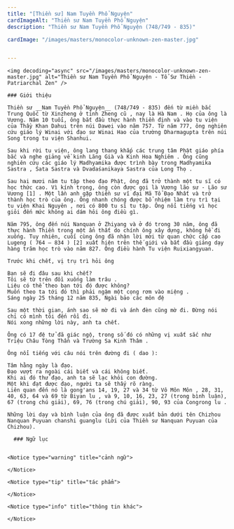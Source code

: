 ```yaml
---
title: "[Thiền sư] Nam Tuyền Phổ Nguyện"
cardImageAlt: "Thiền sư Nam Tuyền Phổ Nguyện"
description: "Thiền sư Nam Tuyền Phổ Nguyện (748/749 - 835)"

cardImage: "/images/masters/monocolor-unknown-zen-master.jpg"


---
```


<div className="grid xl:grid-cols-8 lg:grid-cols-8 md:grid-cols-2 sm:grid-cols-2 xs:grid-cols-1 gap-8 bg-body dark:bg-darkmode-body">

  <div className="lg:col-span-3 md:col-span-1">

    <img decoding="async" src="/images/masters/monocolor-unknown-zen-master.jpg" alt="Thiền sư Nam Tuyền Phổ Nguyện - Tổ Sư Thiền - Patriarchal Zen" />

    ### Giới thiệu

    Thiền sư __Nam Tuyền Phổ Nguyện__ (748/749 - 835) đến từ miền bắc Trung Quốc từ Xinzheng ở tỉnh Zheng cũ , nay là Hà Nam . Họ của ông là Vương. Năm 10 tuổi, ông bắt đầu thực hành thiền định và vào tu viện của Thầy Khan Dahui trên núi Dawei vào năm 757. Từ năm 777, ông nghiên cứu giáo lý Winai với đạo sư Winai Hao của trường Dharmagupta trên núi Song trong tu viện Shanhui.

    Sau khi rời tu viện, ông lang thang khắp các trung tâm Phật giáo phía bắc và nghe giảng về kinh Lăng Già và Kinh Hoa Nghiêm . Ông cũng nghiên cứu các giáo lý Madhyamika được trình bày trong Madhyamika Sastra , Śata Sastra và Dvadaśanikaya Sastra của Long Thọ .

    Sau hai mươi năm tu tập theo đạo Phật, ông đã trở thành một tu sĩ có học thức cao. Vì kính trọng, ông còn được gọi là Vương lão sư - Lão sư Vương [1] . Một lần anh gặp thiền sư vĩ đại Mã Tổ Đạo Nhất và trở thành học trò của ông. Ông nhanh chóng được bổ nhiệm làm trụ trì tại tu viện Khai Nguyên , nơi có 800 tu sĩ tu tập. Ông nổi tiếng vì học giỏi đến mức không ai dám hỏi ông điều gì.

    Năm 795, ông đến núi Nanquan ở Zhiyang và ở đó trong 30 năm, ông đã thực hành Thiền trong một ẩn thất do chính ông xây dựng, không hề đi xuống. Tuy nhiên, cuối cùng ông đã nhận lời mời từ quan chức cấp cao Lugeng ( 764 – 834 ) [2] xuất hiện trên thế giới và bắt đầu giảng dạy hàng trăm học trò vào năm 827. Ông điều hành Tu viện Ruixiangyuan.

    Trước khi chết, vị trụ trì hỏi ông

    Bạn sẽ đi đâu sau khi chết?
    Tôi sẽ từ trên đồi xuống làm trâu .
    Liệu có thể theo bạn tới đó được không?
    Muốn theo ta tới đó thì phải ngậm một cọng rơm vào miệng .
    Sáng ngày 25 tháng 12 năm 835, Ngài bảo các môn đệ

    Sau một thời gian, ánh sao sẽ mờ đi và ánh đèn cũng mờ đi. Đừng nói chỉ có mình tôi đến rồi đi.
    Nói xong những lời này, anh ta chết.

    Ông có 17 đệ tử đã giác ngộ, trong số đó có những vị xuất sắc như Triệu Châu Tòng Thần và Trường Sa Kinh Thâm .

    Ông nổi tiếng với câu nói trên đường đi ( dao ):

    Tâm hằng ngày là đạo.
    Đạo vượt ra ngoài cái biết và cái không biết.
    Khi ai đó thử đạo, anh ta sẽ lạc khỏi con đường.
    Một khi đạt được đạo, người ta sẽ thấy rõ ràng.
    Liên quan đến nó là gong'ans 14, 19, 27 và 34 từ Vô Môn Môn , 28, 31, 40, 63, 64 và 69 từ Biyan lu , và 9, 10, 16, 23, 27 (trong bình luận), 67 (trong chú giải), 69, 76 (trong chú giải), 90, 93 của Congrong lu .

    Những lời dạy và bình luận của ông đã được xuất bản dưới tên Chizhou Nanquan Puyuan chanshi guanglu (Lời của Thiền sư Nanquan Puyuan của Chizhou).

  </div>

  <div className="lg:col-span-5 md:col-span-1">

      ### Ngữ lục


    <Notice type="warning" title="cảnh ngữ">

    </Notice>

    <Notice type="tip" title="tác phẩm">

    </Notice>

    <Notice type="info" title="thông tin khác">

    </Notice>

  </div>

</div>
